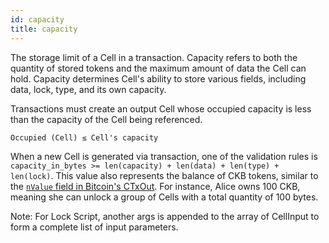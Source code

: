 ```yaml
---
id: capacity
title: capacity
---
```


The storage limit of a Cell in a transaction. Capacity refers to both the quantity of stored tokens and the maximum amount of data the Cell can hold. Capacity determines Cell's ability to store various fields, including data, lock, type, and its own capacity. 

Transactions must create an output Cell whose occupied capacity is less than the capacity of the Cell being referenced.

```
Occupied (Cell) ≤ Cell's capacity
```

When a new Cell is generated via transaction, one of the validation rules is `capacity_in_bytes >= len(capacity) + len(data) + len(type) + len(lock)`. This value also represents the balance of CKB tokens, similar to the [`nValue` field in Bitcoin's CTxOut](https://www.bitcoinabc.org/doc/dev/class_c_tx_out.html). For instance, Alice owns 100 CKB, meaning she can unlock a group of Cells with a total quantity of 100 bytes.

Note: For Lock Script, another args is appended to the array of CellInput to form a complete list of input parameters.
